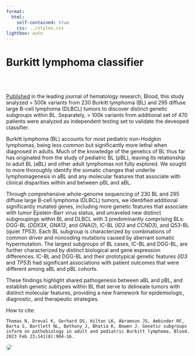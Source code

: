 ```yaml
---
format:
  html:
    self-contained: true
    css: ../styles.css
lightbox: auto
---
```


# Burkitt lymphoma classifier


<br><br>

[Published](https://doi.org/10.1182/blood.2022016534) in the leading journal of hematology research, Blood, this study analyzed > 500k variants from 230 Burkitt lymphoma (BL) and 295 diffuse large B-cell lymphoma (DLBCL) tumors to discover distinct genetic subgroups within BL. Separately, > 100k variants from additional set of 470 patients were analyzed as independent testing set to validate the deveoped classifier.

Burkitt lymphoma (BL) accounts for most pediatric non-Hodgkin lymphomas, being less common but significantly more lethal when diagnosed in adults. Much of the knowledge of the genetics of BL thus far has originated from the study of pediatric BL (pBL), leaving its relationship to adult BL (aBL) and other adult lymphomas not fully explored. We sought to more thoroughly identify the somatic changes that underlie lymphomagenesis in aBL and any molecular features that associate with clinical disparities within and between pBL and aBL.

Through comprehensive whole-genome sequencing of 230 BL and 295 diffuse large B-cell lymphoma (DLBCL) tumors, we identified additional significantly mutated genes, including more genetic features that associate with tumor Epstein-Barr virus status, and unraveled new distinct subgroupings within BL and DLBCL with 3 predominantly comprising BLs: DGG-BL (*DDX3X*, *GNA13*, and *GNAI2*), IC-BL (*ID3* and *CCND3*), and Q53-BL (quiet *TP53*). Each BL subgroup is characterized by combinations of common driver and noncoding mutations caused by aberrant somatic hypermutation. The largest subgroups of BL cases, IC-BL and DGG-BL, are further characterized by distinct biological and gene expression differences. IC-BL and DGG-BL and their prototypical genetic features (*ID3* and *TP53*) had significant associations with patient outcomes that were different among aBL and pBL cohorts.

These findings highlight shared pathogenesis between aBL and pBL, and establish genetic subtypes within BL that serve to delineate tumors with distinct molecular features, providing a new framework for epidemiologic, diagnostic, and therapeutic strategies.

How to cite:
```
Thomas N, Dreval K, Gerhard DS, Hilton LK, Abramson JS, Ambinder RF, Barta S, Bartlett NL, Bethony J, Bhatia K, Bowen J. Genetic subgroups inform on pathobiology in adult and pediatric Burkitt lymphoma. Blood. 2023 Feb 23;141(8):904-16.
```

![](../src/images/bl_abstract.png){
    fig-align="center"
    .lightbox
    style="column-span: none; border-radius: 20px;"
    group="my-gallery"
}
